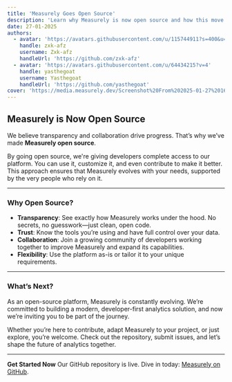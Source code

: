 ```yaml
---
title: 'Measurely Goes Open Source'
description: 'Learn why Measurely is now open source and how this move empowers developers to innovate, collaborate, and trust the platform.'
date: 27-01-2025
authors:
  - avatar: 'https://avatars.githubusercontent.com/u/115744911?s=400&u=11099f3633a7d52212e4369fe8a3727082075dd3&v=4'
    handle: zxk-afz
    username: Zxk-afz
    handleUrl: 'https://github.com/zxk-afz'
  - avatar: 'https://avatars.githubusercontent.com/u/64434215?v=4'
    handle: yasthegoat
    username: Yasthegoat
    handleUrl: 'https://github.com/yasthegoat'
cover: 'https://media.measurely.dev/Screenshot%20From%202025-01-27%2016-16-44.png'
---
```


## Measurely is Now Open Source

We believe transparency and collaboration drive progress. That’s why we’ve made **Measurely open source**.

By going open source, we're giving developers complete access to our platform. You can use it, customize it, and even contribute to make it better. This approach ensures that Measurely evolves with your needs, supported by the very people who rely on it.

---

### Why Open Source?

- **Transparency**: See exactly how Measurely works under the hood. No secrets, no guesswork—just clean, open code.
- **Trust**: Know the tools you’re using and have full control over your data.
- **Collaboration**: Join a growing community of developers working together to improve Measurely and expand its capabilities.
- **Flexibility**: Use the platform as-is or tailor it to your unique requirements.

---

### What’s Next?

As an open-source platform, Measurely is constantly evolving. We’re committed to building a modern, developer-first analytics solution, and now we’re inviting you to be part of the journey.

Whether you’re here to contribute, adapt Measurely to your project, or just explore, you’re welcome. Check out the repository, submit issues, and let’s shape the future of analytics together.

---

**Get Started Now**
Our GitHub repository is live. Dive in today: [Measurely on GitHub](https://github.com/measurely-dev/measurely).
